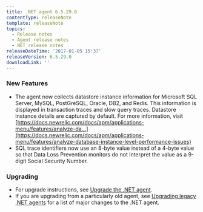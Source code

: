 ```yaml
---
title: .NET agent 6.5.29.0
contentType: releaseNote
template: releaseNote
topics:
  - Release notes
  - Agent release notes
  - NET release notes
releaseDateTime: '2017-01-05 15:37'
releaseVersion: 6.5.29.0
downloadLink: ''
---
```


### New Features

* The agent now collects datastore instance information for Microsoft SQL Server, MySQL, PostGreSQL, Oracle, DB2, and Redis. This information is displayed in transaction traces and slow query traces. Datastore instance details are captured by default. For more information, visit [https://docs.newrelic.com/docs/apm/applications-menu/features/analyze-da...](https://docs.newrelic.com/docs/apm/applications-menu/features/analyze-database-instance-level-performance-issues)
* SQL trace identifiers now use an 8-byte value instead of a 4-byte value so that Data Loss Prevention monitors do not interpret the value as a 9-digit Social Security Number.

### Upgrading

* For upgrade instructions, see [Upgrade the .NET agent](/docs/agents/net-agent/installation-configuration/upgrade-net-agent#updating_net).
* If you are upgrading from a particularly old agent, see [Upgrading legacy .NET agents](/docs/agents/net-agent/troubleshooting/upgrading-legacy-net-agents) for a list of major changes to the .NET agent.
